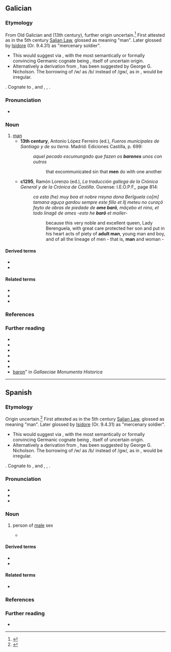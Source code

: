 {{also|varon|váron}}
==Galician==

===Etymology===
From Old Galician and {{inh|gl|roa-opt|baron}} (13th century), further origin uncertain.<ref>{{quote-web|en|url=https://blog.oup.com/2014/06/baron-etymology-word-origin-part-2/|title=A globalized history of “baron,” part 2|date=2014-06-18|accessdate=2021-02-09|work=OUPblog}}</ref> First attested as {{inh|gl|ML|baro}} in the 5th century [[w:Salic Law|Salian Law]], glossed as meaning "man". Later glossed by [[w:Isidore|Isidore]] (Or. 9.4.31) as "mercenary soldier".
* This would suggest {{der|gl|gem-pro|*barō}} via {{der|gl|frk|*barō}}, with the most semantically or formally convincing Germanic cognate being {{cog|ang|beorn||man, warrior}}, itself of uncertain origin.
* Alternatively a derivation from {{der|gl|gem-pro|*warō|t=protector}}, {{m|gem-pro|*warōną||to watch, protect}} has been suggested by George G. Nicholson. The borrowing of /w/ as /b/ instead of /gw/, as in {{m|gl|gardar}}, would be irregular.
{{doublet|gl|barón}}. Cognate to {{cog|pt|varão}}, {{cog|es|barón}} and {{m|es|varón}}, {{cog|fr|baron}}, {{cog|it|barone}}.

===Pronunciation===
* {{IPA|gl|/baˈɾoŋ/}}

===Noun===
{{gl-noun|m}}

# [[man]] {{gloss|[[adult]] [[male]] [[human]]}}
#* '''13th century''', Antonio López Ferreiro (ed.), ''Fueros municipales de Santiago y de su tierra''. Madrid: Ediciones Castilla, p. 699:
#*: ''aquel pecado escumungado que fazen os '''barones''' unos con outros''
#*:: that excommunicated sin that '''men''' do with one another
#* '''c1295''', Ramón Lorenzo (ed.), ''La traducción gallega de la Crónica General y de la Crónica de Castilla''. Ourense: I.E.O.P.F,, page 814:
#*: ''ca esta (he) muy boa et nobre rreyna dona Berĩguela co[m] tamana aguça gardou sempre este fillo et llj meteu no curaçõ feyto de obras de piedade de '''ome barõ''', mãçebo et nino, et todo linagẽ de omes -esto he '''barõ''' et moller-''
#*:: because this very noble and excellent queen, Lady Berenguela, with great care protected her son and put in his heart acts of piety of '''adult man''', young man and boy, and of all the lineage of men - that is, '''man''' and woman -

====Derived terms====
* {{l|gl|baril}}
* {{l|gl|bon varón}}

====Related terms====
* {{l|gl|barón}}
* {{l|gl|baronesa}}
* {{l|gl|baronía}}

===References===
<references />

===Further reading===
* {{R:DCECH|barón}}
* {{R:DDGM|baron}}
* {{R:gl:CX|baron}}
* {{R:DDLG|varon}}
* {{R:TILG}}
* {{R:TLPGP}}
* [http://gmh.consellodacultura.org/nc/buscador/resultados/lib/0/buscar/baron/dende/Dende%20AAAA/ata/Ata%20AAAA/envio/Buscar/op/1/fb0/0/ baron]" in ''Gallaeciae Monumenta Historica''

----

==Spanish==

===Etymology===
Origin uncertain.<ref>{{quote-web|en|url=https://blog.oup.com/2014/06/baron-etymology-word-origin-part-2/|title=A globalized history of “baron,” part 2|date=2014-06-18|accessdate=2021-02-09|work=OUPblog}}</ref> First attested as {{inh|gl|ML|baro}} in the 5th century [[w:Salic Law|Salian Law]], glossed as meaning "man". Later glossed by [[w:Isidore|Isidore]] (Or. 9.4.31) as "mercenary soldier".
* This would suggest {{der|es|gem-pro|barō}} via {{bor|es|frk|-}}, with the most semantically or formally convincing Germanic cognate being {{cog|ang|beorn||man, warrior}}, itself of uncertain origin.
* Alternatively a derivation from {{der|es|gem-pro|*warō|t=protector}}, {{m|gem-pro|*warōną||to watch, protect}} has been suggested by George G. Nicholson. The borrowing of /w/ as /b/ instead of /gw/, as in {{m|es|guardar}}, would be irregular.
{{doublet|gl|barón}}. Cognate to {{cog|pt|varão}}, {{cog|gl|varón}} and {{m|gl|barón}}, {{cog|fr|baron}}, {{cog|it|barone}}.

===Pronunciation===
* {{es-IPA}}
* {{homophones|es|barón}}
* {{rhymes|es|on}}

===Noun===
{{es-noun|m|varones}}

# person of [[male]] sex
#: {{syn|es|hombre|macho}}
#: {{ant|es|hembra}}
#: {{uxi|es|un estudiante '''varón'''|a '''male''' student}}
#* {{quote-book
|es
|year=1882
|author=José Zorrilla
|authorlink=José Zorrilla
|title=La leyenda del Cid
|chapter=IX
|chapterurl={{fullurl:s:es:La leyenda del Cid: 81}}
|passage=Y es: que entonces un '''varón''' / poderoso, desterrado / por su Rey, se iba a otro Estado / a servir a otra nación.}}

====Derived terms====
* {{l|es|varonil}}
* {{l|es|varoncito}}

====Related terms====
* {{l|es|barón}}

===References===
<references />

===Further reading===
* {{R:DRAE}}